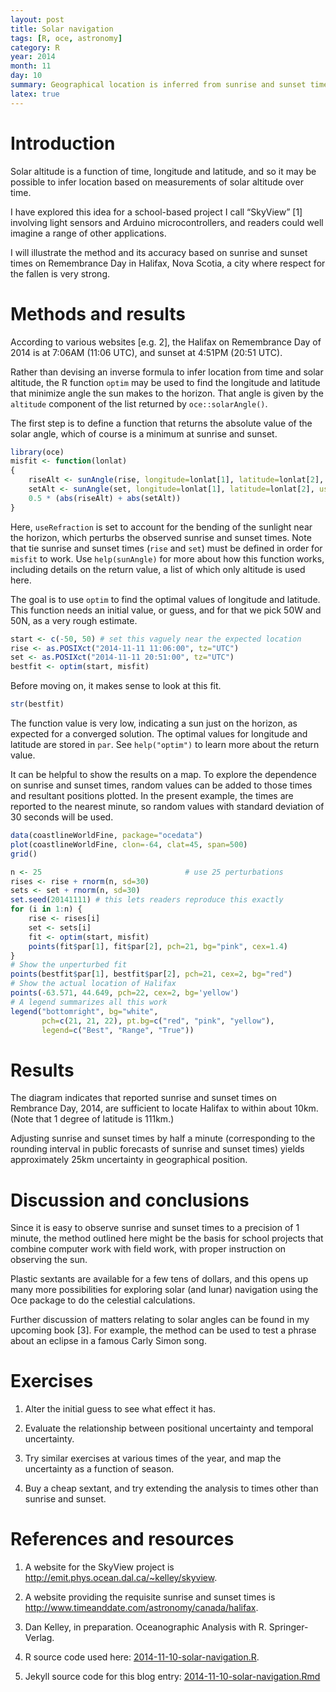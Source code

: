 ```yaml
---
layout: post
title: Solar navigation
tags: [R, oce, astronomy]
category: R
year: 2014
month: 11
day: 10
summary: Geographical location is inferred from sunrise and sunset times.
latex: true
---
```


# Introduction

Solar altitude is a function of time, longitude and latitude, and so it may be
possible to infer location based on measurements of solar altitude over time.

I have explored this idea for a school-based project I call "SkyView" [1]
involving light sensors and Arduino microcontrollers, and readers could well
imagine a range of other applications.

I will illustrate the method and its accuracy based on sunrise and sunset times
on Remembrance Day in Halifax, Nova Scotia, a city where respect for the fallen
is very strong.

# Methods and results

According to various websites [e.g. 2], the Halifax on Remembrance Day of 2014
is at 7:06AM (11:06 UTC), and sunset at 4:51PM (20:51 UTC).

Rather than devising an inverse formula to infer location from time and solar
altitude, the R function ``optim`` may be used to find the longitude and
latitude that minimize angle the sun makes to the horizon.  That angle is given
by the ``altitude`` component of the list returned by ``oce::solarAngle()``.

The first step is to define a function that returns the absolute value of the
solar angle, which of course is a minimum at sunrise and sunset.

```r
library(oce)
misfit <- function(lonlat)
{
    riseAlt <- sunAngle(rise, longitude=lonlat[1], latitude=lonlat[2], useRefraction=TRUE)$altitude
    setAlt <- sunAngle(set, longitude=lonlat[1], latitude=lonlat[2], useRefraction=TRUE)$altitude
    0.5 * (abs(riseAlt) + abs(setAlt))
}
```
Here, ``useRefraction`` is set to account for the bending of the sunlight near
the horizon, which perturbs the observed sunrise and sunset times.  Note that
tie sunrise and sunset times (``rise`` and ``set``) must be defined in order
for ``misfit`` to work.  Use ``help(sunAngle)`` for more about how this
function works, including details on the return value, a list of which only
altitude is used here.

The goal is to use ``optim`` to find the optimal values of longitude and
latitude.  This function needs an initial value, or guess, and for that we pick
50W and 50N, as a very rough estimate.
```r
start <- c(-50, 50) # set this vaguely near the expected location
rise <- as.POSIXct("2014-11-11 11:06:00", tz="UTC")
set <- as.POSIXct("2014-11-11 20:51:00", tz="UTC")
bestfit <- optim(start, misfit)
```
Before moving on, it makes sense to look at this fit.
```r
str(bestfit)
```
The function value is very low, indicating a sun just on the horizon, as
expected for a converged solution.  The optimal values for longitude and
latitude are stored in ``par``. See ``help("optim")`` to learn more about the
return value.

It can be helpful to show the results on a map.  To explore the dependence on
sunrise and sunset times, random values can be added to those times and
resultant positions plotted.  In the present example, the times are reported to
the nearest minute, so random values with standard deviation of 30 seconds will
be used.

```r
data(coastlineWorldFine, package="ocedata")
plot(coastlineWorldFine, clon=-64, clat=45, span=500)
grid()

n <- 25                                # use 25 perturbations
rises <- rise + rnorm(n, sd=30)
sets <- set + rnorm(n, sd=30)
set.seed(20141111) # this lets readers reproduce this exactly
for (i in 1:n) {
    rise <- rises[i]
    set <- sets[i]
    fit <- optim(start, misfit)
    points(fit$par[1], fit$par[2], pch=21, bg="pink", cex=1.4)
}
# Show the unperturbed fit
points(bestfit$par[1], bestfit$par[2], pch=21, cex=2, bg="red")
# Show the actual location of Halifax
points(-63.571, 44.649, pch=22, cex=2, bg='yellow')
# A legend summarizes all this work
legend("bottomright", bg="white", 
       pch=c(21, 21, 22), pt.bg=c("red", "pink", "yellow"),
       legend=c("Best", "Range", "True"))
```

# Results

The diagram indicates that reported sunrise and sunset times on Rembrance Day,
2014, are sufficient to locate Halifax to within about 10km.  (Note that 1
degree of latitude is 111km.)

Adjusting sunrise and sunset times by half a minute (corresponding to the
rounding interval in public forecasts of sunrise and sunset times) yields
approximately 25km uncertainty in geographical position.

# Discussion and conclusions

Since it is easy to observe sunrise and sunset times to a precision of 1
minute, the method outlined here might be the basis for school projects that
combine computer work with field work, with proper instruction on observing the
sun.

Plastic sextants are available for a few tens of dollars, and this opens up
many more possibilities for exploring solar (and lunar) navigation using the
Oce package to do the celestial calculations.

Further discussion of matters relating to solar angles can be found in my
upcoming book [3].  For example, the method can be used to test a phrase about
an eclipse in a famous Carly Simon song.

# Exercises

1. Alter the initial guess to see what effect it has.

2. Evaluate the relationship between positional uncertainty and temporal
   uncertainty.

3. Try similar exercises at various times of the year, and map the uncertainty
   as a function of season.

4. Buy a cheap sextant, and try extending the analysis to times other than
   sunrise and sunset.

# References and resources

1. A website for the SkyView project is
[http://emit.phys.ocean.dal.ca/~kelley/skyview](http://emit.phys.ocean.dal.ca/~kelley/skyview/).
   
2. A website providing the requisite sunrise and sunset times is
[http://www.timeanddate.com/astronomy/canada/halifax](http://www.timeanddate.com/astronomy/canada/halifax).

3. Dan Kelley, in preparation.  Oceanographic Analysis with R. Springer-Verlag.

4. R source code used here: [2014-11-10-solar-navigation.R]({{ site.url }}/assets/2014-11-10-solar-navigation.R).

5. Jekyll source code for this blog entry: [2014-11-10-solar-navigation.Rmd](https://raw.github.com/dankelley/dankelley.github.io/master/assets/2014-11-10-solar-navigation.Rmd)
